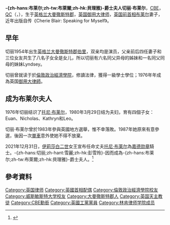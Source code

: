 {{NoteTA
|G1= PoliticiansUK
|T = zh-hans:切丽·布莱尔; zh-tw:雪麗·布萊爾; zh-hk:彭雪玲;
|1 = 切丽=>zh-hans:切丽; 切丽=>zh-tw:雪麗; 切丽=>zh-hk:彭雪玲;
|2 = 布莱尔=>zh-hans:布莱尔; 布莱尔=>zh-tw:布萊爾; 布莱尔=>zh-hk:貝理雅;
}}<!-- 請勿移除1/2項之單向轉換功能，以免內文譯名再度出錯。 -->
{{Infobox officeholder
|name              =  布萊爾爵士夫人切丽·布莱尔 <br> Lady Blair
| honorific-suffix =  [[Order_of_the_British_Empire|CBE]]
|image             = Cherie Blair in Trento.jpg
|imagesize         =
|caption           = 
| office1          = {{UK}}[[英国首相|首相夫人]]
| term_start1     = 1997年
| term_end1        = 2007年
| predecessor1     = Norma Major
| successor1       = 
| birth_date        =  {{Birth date and age|df=yes|1954|09|23}}
| birth_place       = {{UK}}[[大曼徹斯特郡|大曼徹斯特郡]][[伯里|伯里]]{{le|費爾菲爾德總醫院|Fairfield General Hospital}}
| parents          = {{le|托尼·布斯 (演員)|Tony Booth (actor)|托尼·布斯}}<br>Gale Howard
| relatives        = Lyndsey Booth（妹）
|profession        = 
|relations         = 
|spouse            = {{Marriage|[[托尼·布莱尔|托尼·布莱尔]]爵士|1980-03-29}}
|children         = Euan<br />(1984.01.19–)<br>Nicky<br />(1985.12.06–)<br>Kathryn<br />(1988.03.02–)<br>Leo(2000.05.20–)
|alma_mater        = {{UK}}[[伦敦政治经济学院|伦敦政治经济学院]]
|nationality       = {{UK}}
|party             = {{UK}}[[工党|工党]]
}}
'''-{zh-hans:布莱尔;zh-tw:布萊爾;zh-hk:貝理雅}-爵士夫人切丽·布莱尔'''，[[CBE|CBE]]，[[御用大律师|QC]]（{{lang-en|'''Cherie, Lady Blair '''}}，{{bd|1954年|9月23日|||Blair, Cherie}}），生于[[英格兰|英格兰]][[大曼徹斯特郡|大曼徹斯特郡]]，[[英国|英国]][[御用大律师|御用大律师]]，[[英国首相|英国前首相]][[托尼·布莱尔|布莱尔]]妻子，近年出版自传《Cherie Blair: Speaking for Myself》。

== 早年 ==
切丽1954年出生[[英格兰|英格兰]][[大曼徹斯特郡|大曼徹斯特郡]][[伯里|伯里]]，双亲均是演员，父亲{{le|托尼·布斯 (演員)|Tony Booth (actor)|托尼·布斯}}前后四任妻子和三位女友共生了八名子女全是女儿，所以切丽有六名同父异母的姊妹和一名同父同母的妹妹Lyndsey。

切丽曾就读于於[[倫敦政治經濟學院|倫敦政治經濟學院]]，修讀法律，獲得一級學士學位；1976年年成為英国[[御用大律師|御用大律師]]。

== 成为布莱尔夫人==
1976年切丽结识了[[托尼·布莱尔|托尼·布莱尔]]，1980年3月29日结为夫妇，育有四個子女：Euan、Nicholas、Kathryn和Leo。

切丽·布莱尔曾於1983年參與英國地方選舉，惟不幸落敗。1987年她原來有意參選，後因一次[[單車|單車]]意外使她不得不放棄。

2021年12月31日，[[伊莉莎白二世|伊莉莎白二世]]女王宣布任命丈夫[[托尼·布莱尔|托尼·布莱尔]]為[[嘉德勋章|嘉德勋章]]騎士。-{zh-hans:切丽;zh-hant:雪麗;zh-hk:彭雪玲}-因而成為-{zh-hans:布莱尔;zh-tw:布萊爾;zh-hk:貝理雅}-爵士夫人。<ref>{{cite web|title=Blair becomes 'Sir Tony' and joins top royal order|url=https://www.bbc.com/news/uk-59841419|publisher=BBC|date=2022-01-01|access-date=2022-01-02|archive-date=2021-12-31|archive-url=https://web.archive.org/web/20211231224921/https://www.bbc.com/news/uk-59841419}}</ref>

== 參考資料 ==
{{Reflist}}

{{start box}}
{{succession box|诺尔玛·梅杰|[[莎拉·麥考利|莎拉·麥考利]]|[[英國首相|英國首相]]夫人|1997年至2007年}}
{{end box}}
{{Authority control}}

{{DEFAULTSORT:Blair, Cherie}}
[[Category:英国律师|Category:英国律师]]
[[Category:英國首相配偶|Category:英國首相配偶]]
[[Category:倫敦政治經濟學院校友|Category:倫敦政治經濟學院校友]]
[[Category:威斯敏斯特大学校友|Category:威斯敏斯特大学校友]]
[[Category:大曼徹斯特郡人|Category:大曼徹斯特郡人]]
[[Category:英国天主教徒|Category:英国天主教徒]]
[[Category:CBE勳銜|Category:CBE勳銜]]
[[Category:英國工黨黨員|Category:英國工黨黨員]]
[[Category:林肯律师学院成员|Category:林肯律师学院成员]]
